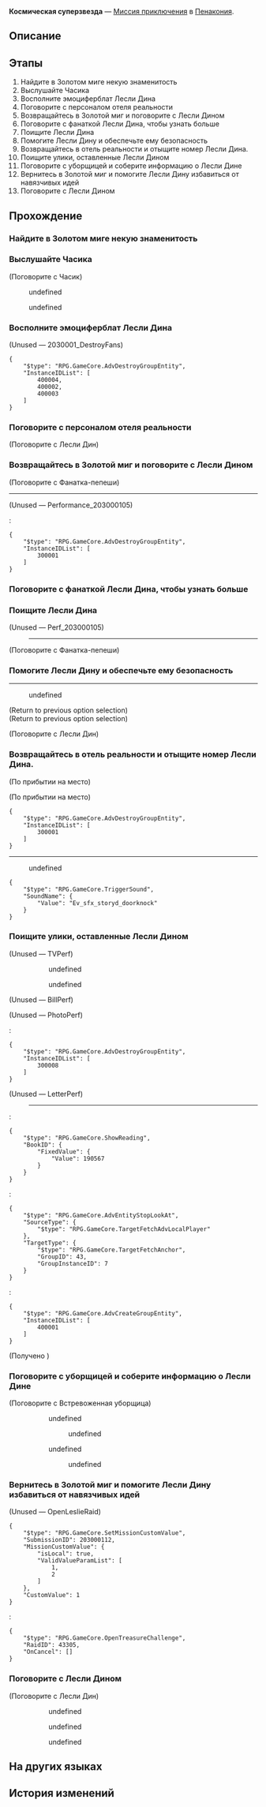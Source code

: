 {{Дополнить|Диалоги.}}
{{Миссия Инфобокс
|id              = 2030001
|Название        = 
|Изображение     = Миссия Освоения Космическая суперзвезда.png
|Тип             = Миссия приключения
|События         = 
|Глава           = 
|Условия         = Завершена [[Миссия Освоения]] ''[[А убийца кто?..]]''
|Персонажи       = Встревоженная уборщица; Капитан Кромвель; Лесли Дин; Нетерпеливая девушка из Гончих; Первопроходец; Представитель КММ; Равнодушная девушка из Гончих; Фанатка-пепеши; Часик
|СтартЛокация    = Золотой миг
|Мир             = Пенакония
|Локации         = Золотой миг
|Предыдущая      = 
|Следующая       = 
|Награды         = Опыт Освоения*350; Звёздный нефрит*50; Путеводитель путешественника*5; Очищенный эфир*5; Утраченный кристалл*5; Часокредиты*360; Кредиты*80 000
}}
'''Космическая суперзвезда''' — [[Миссия приключения]] в [[Пенакония]].

==Описание==
{{Описание|В Золотом миге снова замечен Лесли Дин, космическая суперзвезда, покинувшая этот мир в самом расцвете сил.<br />Но он появился не в своём истинном обличии, а как иллюзия, сформированная из множества неотделимых мыслей.<br />Такая иллюзия в Мире грёз непрестанно ищет доказательства своего существования.}}

==Этапы==
# Найдите в Золотом миге некую знаменитость
# Выслушайте Часика
# Восполните эмоциферблат Лесли Дина
# Поговорите с персоналом отеля реальности
# Возвращайтесь в Золотой миг и поговорите с Лесли Дином
# Поговорите с фанаткой Лесли Дина, чтобы узнать больше
# Поищите Лесли Дина
# Помогите Лесли Дину и обеспечьте ему безопасность
# Возвращайтесь в отель реальности и отыщите номер Лесли Дина.
# Поищите улики, оставленные Лесли Дином
# Поговорите с уборщицей и соберите информацию о Лесли Дине
# Вернитесь в Золотой миг и помогите Лесли Дину избавиться от навязчивых идей
# Поговорите с Лесли Дином

==Прохождение==
{{Дополнить}}

{{Диалог Конец}}

===Найдите в Золотом миге некую знаменитость===
{{Описание миссии|локация=Золотой миг|Как сообщает газета «Сладкие сны», на Пенаконии появилась некая суперзвезда, которая ранее покинула этот мир на пике славы.<br />Вы заинтригованы и хотите хотя бы одним глазком взглянуть на эту «суперзвезду».}}
{{Диалог Начало}}


{{Диалог Конец}}

===Выслушайте Часика===
{{Описание миссии|локация=Золотой миг|Часик озабочен состоянием Лесли Дина. Возможно, вам стоит поговорить с ним.}}
{{Диалог Начало}}

;(Поговорите с Часик)
<!--Unknown TalkSentence: 203010201-->
:{{Диалог|Стрелка}} undefined
:{{Диалог|Стрелка}} undefined
<!--Unknown TalkSentence: 203010203-->
<!--Unknown TalkSentence: 203010206-->
<!--Unknown TalkSentence: 203010207-->
{{Диалог Конец}}

===Восполните эмоциферблат Лесли Дина===
{{Описание миссии|локация=Золотой миг|На эмоциферблате Лесли Дина не хватает одной эмоции.<br />Добавьте её, и Лесли вновь обретёт свою истинную личность.}}
{{Диалог Начало}}


;(Unused &mdash; 2030001_DestroyFans)
<pre>{
	"$type": "RPG.GameCore.AdvDestroyGroupEntity",
	"InstanceIDList": [
		400004,
		400002,
		400003
	]
}</pre>
{{Диалог Конец}}

===Поговорите с персоналом отеля реальности===
{{Описание миссии|локация=Отель «Грёзы» (реальность)|Вдруг на Лесли Дина накатывает целый шквал противоречивых эмоций. Лесли говорит вам, что позабыл, как вернуться в реальность.<br />Он отчаянно нуждается в помощи. Возвращайтесь в реальность и посоветуйтесь с сотрудниками отеля.}}
{{Диалог Начало}}



;(Поговорите с Лесли Дин)
<!--Unknown TalkSentence: 203010331-->
<!--Unknown TalkSentence: 203010332-->
<!--Unknown TalkSentence: 203010333-->
{{Диалог Конец}}

===Возвращайтесь в Золотой миг и поговорите с Лесли Дином===
{{Описание миссии|локация=Золотой миг|У вас нехорошее предчувствие: вы подозреваете, что клан Гончих может работать против Лесли Дина. Возвращайтесь в Золотой миг, чтобы проверить, как там Лесли.}}
{{Диалог Начало}}

;(Поговорите с Фанатка-пепеши)
----
<!--Unknown TalkSentence: 203010501-->
<!--Unknown TalkSentence: 203010502-->
<!--Unknown TalkSentence: 203010503-->
;(Unused &mdash; Performance_203000105)
<!--Unknown TalkSentence: 203010007-->
:<!--Unknown TalkSentence: 203010008-->
:<pre>{
	"$type": "RPG.GameCore.AdvDestroyGroupEntity",
	"InstanceIDList": [
		300001
	]
}</pre>
{{Диалог Конец}}

===Поговорите с фанаткой Лесли Дина, чтобы узнать больше===
{{Описание миссии|локация=Золотой миг|Одна из фанаток Лесли Дина в отчаянии просит помощи. Поговорите с ней, чтобы узнать больше.}}
{{Диалог Начало}}
{{Диалог Конец}}

===Поищите Лесли Дина===
{{Описание миссии|локация=Золотой миг|Фанатка Лесли Дина говорит вам, что кумира преследуют бандиты. Найдите Лесли Дина и выясните, что произошло.}}
{{Диалог Начало}}
;(Unused &mdash; Perf_203000105)
:----
:<!--Unknown TalkSentence: 203010601-->
:<!--Unknown TalkSentence: 203010602-->
:<!--Unknown TalkSentence: 203010603-->
:<!--Unknown TalkSentence: 203010604-->
:<!--Unknown TalkSentence: 203010605-->
:<!--Unknown TalkSentence: 203010606-->

;(Поговорите с Фанатка-пепеши)
<!--Unknown TalkSentence: 203010503-->
{{Диалог Конец}}

===Помогите Лесли Дину и обеспечьте ему безопасность===
{{Описание миссии|локация=Золотой миг|Лесли Дина почему-то преследует клан Гончих. Помогите ему разобраться в происходящем.}}
{{Диалог Начало}}

----
<!--Unknown TalkSentence: 203010801-->
<!--Unknown TalkSentence: 203010802-->
<!--Unknown TalkSentence: 203010803-->
<!--Unknown TalkSentence: 203010804-->
:{{Диалог|Стрелка}} undefined
<!--Unknown TalkSentence: 203010806-->
<!--Unknown TalkSentence: 203010807-->
<!--Unknown TalkSentence: 203010808-->
<!--Unknown TalkSentence: 203010809-->
;(Return to previous option selection)
;(Return to previous option selection)

;(Поговорите с Лесли Дин)
<!--Unknown TalkSentence: 203010827-->
<!--Unknown TalkSentence: 203010828-->
{{Диалог Конец}}

===Возвращайтесь в отель реальности и отыщите номер Лесли Дина.===
{{Описание миссии|локация=Отель «Грёзы» (реальность)|Если верить клану Гончих, Лесли Дин остановился в номере 1007.<br />Лесли Дин хочет, чтобы вы обыскали его комнату в реальном мире.}}
{{Диалог Начало}}
;(По прибытии на место)

;(По прибытии на место)
<pre>{
	"$type": "RPG.GameCore.AdvDestroyGroupEntity",
	"InstanceIDList": [
		300001
	]
}</pre>
----
<!--Unknown TalkSentence: 203010901-->
<!--Unknown TalkSentence: 203010902-->
:{{Диалог|Стрелка}} undefined
<pre>{
	"$type": "RPG.GameCore.TriggerSound",
	"SoundName": {
		"Value": "Ev_sfx_storyd_doorknock"
	}
}</pre>
<!--Unknown TalkSentence: 203010904-->
<!--Unknown TalkSentence: 203010905-->
<!--Unknown TalkSentence: 203010906-->
{{Диалог Конец}}

===Поищите улики, оставленные Лесли Дином===
{{Описание миссии|локация=Отель «Грёзы» (реальность)|Вы добрались до номера 1007, но лишь затем, чтобы обнаружить, что Лесли Дина там нет.<br />Ищите любые улики, которые могут навести на след.}}
{{Диалог Начало}}

;(Unused &mdash; TVPerf)
<!--Unknown TalkSentence: 203011001-->
:<!--Unknown TalkSentence: 203011002-->
:<!--Unknown TalkSentence: 203011003-->
:<!--Unknown TalkSentence: 203011004-->
::{{Диалог|Стрелка}} undefined
::<!--Unknown TalkSentence: 203011006-->
::<!--Unknown TalkSentence: 203011007-->
::<!--Unknown TalkSentence: 203011008-->
::<!--Unknown TalkSentence: 203011009-->
::<!--Unknown TalkSentence: 203011010-->
::<!--Unknown TalkSentence: 203011011-->
::<!--Unknown TalkSentence: 203011012-->
::<!--Unknown TalkSentence: 203011013-->
::{{Диалог|Выход}} undefined

;(Unused &mdash; BillPerf)
<!--Unknown TalkSentence: 203011201-->
:<!--Unknown TalkSentence: 203011202-->
:<!--Unknown TalkSentence: 203011203-->
:<!--Unknown TalkSentence: 203011204-->

;(Unused &mdash; PhotoPerf)
<!--Unknown TalkSentence: 203011101-->
:<!--Unknown TalkSentence: 203011102-->
:<pre>{
	"$type": "RPG.GameCore.AdvDestroyGroupEntity",
	"InstanceIDList": [
		300008
	]
}</pre>

;(Unused &mdash; LetterPerf)
:----
:<!--Unknown TalkSentence: 203011301-->
:<!--Unknown TalkSentence: 203011302-->
:<!--Unknown TalkSentence: 203011303-->
:<pre>{
	"$type": "RPG.GameCore.ShowReading",
	"BookID": {
		"FixedValue": {
			"Value": 190567
		}
	}
}</pre>
:<pre>{
	"$type": "RPG.GameCore.AdvEntityStopLookAt",
	"SourceType": {
		"$type": "RPG.GameCore.TargetFetchAdvLocalPlayer"
	},
	"TargetType": {
		"$type": "RPG.GameCore.TargetFetchAnchor",
		"GroupID": 43,
		"GroupInstanceID": 7
	}
}</pre>
:<!--Unknown TalkSentence: 203011304-->
:<!--Unknown TalkSentence: 203011305-->
:<!--Unknown TalkSentence: 203011306-->
:<!--Unknown TalkSentence: 203011307-->
:<!--Unknown TalkSentence: 203011308-->
:<pre>{
	"$type": "RPG.GameCore.AdvCreateGroupEntity",
	"InstanceIDList": [
		400001
	]
}</pre>
:<!--Unknown TalkSentence: 203011309-->
:<!--Unknown TalkSentence: 203011310-->

;(Получено {{Item|Проект возрождения Лесли Дина|20|x=1|text=Проект возрождения Лесли Дина}})
{{Диалог Конец}}

===Поговорите с уборщицей и соберите информацию о Лесли Дине===
{{Описание миссии|локация=Отель «Грёзы» (реальность)|Оказывается, Лесли Дин умер, причём довольно давно, но его фанаты, не в силах смириться с утратой, создали его персонаж в Мире грёз.<br />У вас за спиной появляется встревоженная уборщица. Возможно, она что-то знает...}}
{{Диалог Начало}}

;(Поговорите с Встревоженная уборщица)
<!--Unknown TalkSentence: 203011401-->
:<!--Unknown TalkSentence: 203011402-->
::{{Диалог|Стрелка}} undefined
::<!--Unknown TalkSentence: 203011404-->
::<!--Unknown TalkSentence: 203011405-->
:::{{Диалог|Стрелка}} undefined
::<!--Unknown TalkSentence: 203011407-->
::{{Диалог|Стрелка}} undefined
::<!--Unknown TalkSentence: 203011412-->
:::{{Диалог|Стрелка}} undefined
::<!--Unknown TalkSentence: 203011414-->
::<!--Unknown TalkSentence: 203011415-->
::<!--Unknown TalkSentence: 203011416-->
:::{{tx}}
:<!--Unknown TalkSentence: 203011419-->
:<!--Unknown TalkSentence: 203011420-->
:<!--Unknown TalkSentence: 203011421-->
<!--Unknown TalkSentence: 203011328-->
{{Диалог Конец}}

===Вернитесь в Золотой миг и помогите Лесли Дину избавиться от навязчивых идей===
{{Описание миссии|локация=Золотой миг|Оказывается, Лесли Дин умер, причём уже довольно давно, но его фанаты, не в силах смириться с утратой, создали его персонаж в Мире грёз.<br />Возвращайтесь в Золотой миг и скажите Лесли Дину всё как есть.}}
{{Диалог Начало}}

;(Unused &mdash; OpenLeslieRaid)
<pre>{
	"$type": "RPG.GameCore.SetMissionCustomValue",
	"SubmissionID": 203000112,
	"MissionCustomValue": {
		"isLocal": true,
		"ValidValueParamList": [
			1,
			2
		]
	},
	"CustomValue": 1
}</pre>
:<pre>{
	"$type": "RPG.GameCore.OpenTreasureChallenge",
	"RaidID": 43305,
	"OnCancel": []
}</pre>
{{Диалог Конец}}

===Поговорите с Лесли Дином===
{{Описание миссии|локация=Золотой миг|Вы помогли Лесли Дину освободить тех, кто его создал, и теперь он ни о чём не сожалеет.<br />Поговорите с ним, чтобы закончить это безумное путешествие.}}
{{Диалог Начало}}

;(Поговорите с Лесли Дин)
<!--Unknown TalkSentence: 203014426-->
:<!--Unknown TalkSentence: 203014427-->
<!--Unknown TalkSentence: 203014401-->
:<!--Unknown TalkSentence: 203014402-->
:<!--Unknown TalkSentence: 203014403-->
:<!--Unknown TalkSentence: 203014404-->
::{{Диалог|Стрелка}} undefined
::{{Диалог|Стрелка}} undefined
::{{Диалог|Стрелка}} undefined
{{Диалог Конец}}

==На других языках==
{{На других языках
|en   = Cosmic Star
|zhs  = 银河之星
|zht  = 銀河之星
|ja   = 銀河のスター
|ko   = 은하 스타
|es   = Superestrella galáctica
|fr   = Étoile cosmique
|ru   = Космическая суперзвезда
|th   = ซูเปอร์สตาร์แห่งกาแล็กซี
|vi   = Ngôi Sao Ngân Hà
|de   = Galaktischer Superstar
|id   = Bintang Galaksi
|pt   = Estrela Cósmica
}}

==История изменений==
{{История изменений|2.7}}
